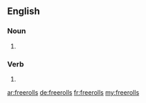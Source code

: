 ==English==

===Noun===
{{head|en|noun plural form}}

# {{plural of|freeroll|lang=en}}

===Verb===
{{head|en|verb form}}

# {{en-third-person singular of|freeroll}}

[[ar:freerolls]]
[[de:freerolls]]
[[fr:freerolls]]
[[my:freerolls]]